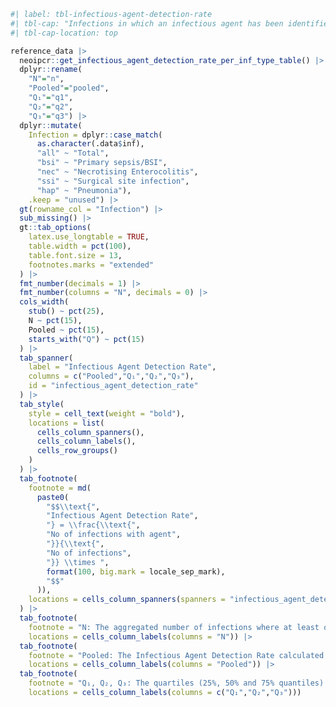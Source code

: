 ```r
#| label: tbl-infectious-agent-detection-rate
#| tbl-cap: "Infections in which an infectious agent has been identified, including secondary BSI following the infection."
#| tbl-cap-location: top

reference_data |>
  neoipcr::get_infectious_agent_detection_rate_per_inf_type_table() |>
  dplyr::rename(
    "N"="n",
    "Pooled"="pooled",
    "Q₁"="q1",
    "Q₂"="q2",
    "Q₃"="q3") |>
  dplyr::mutate(
    Infection = dplyr::case_match(
      as.character(.data$inf),
      "all" ~ "Total",
      "bsi" ~ "Primary sepsis/BSI",
      "nec" ~ "Necrotising Enterocolitis",
      "ssi" ~ "Surgical site infection",
      "hap" ~ "Pneumonia"),
    .keep = "unused") |>
  gt(rowname_col = "Infection") |>
  sub_missing() |>
  gt::tab_options(
    latex.use_longtable = TRUE,
    table.width = pct(100),
    table.font.size = 13,
    footnotes.marks = "extended"
  ) |>
  fmt_number(decimals = 1) |>
  fmt_number(columns = "N", decimals = 0) |>
  cols_width(
    stub() ~ pct(25),
    N ~ pct(15),
    Pooled ~ pct(15),
    starts_with("Q") ~ pct(15)
  ) |>
  tab_spanner(
    label = "Infectious Agent Detection Rate",
    columns = c("Pooled","Q₁","Q₂","Q₃"),
    id = "infectious_agent_detection_rate"
  ) |>
  tab_style(
    style = cell_text(weight = "bold"),
    locations = list(
      cells_column_spanners(),
      cells_column_labels(),
      cells_row_groups()
    )
  ) |>
  tab_footnote(
    footnote = md(
      paste0(
        "$$\\text{",
        "Infectious Agent Detection Rate",
        "} = \\frac{\\text{",
        "No of infections with agent",
        "}}{\\text{",
        "No of infections",
        "}} \\times ",
        format(100, big.mark = locale_sep_mark),
        "$$"
      )),
    locations = cells_column_spanners(spanners = "infectious_agent_detection_rate")
  ) |>
  tab_footnote(
    footnote = "N: The aggregated number of infections where at least one infectious agent was recorded.",
    locations = cells_column_labels(columns = "N")) |>
  tab_footnote(
    footnote = "Pooled: The Infectious Agent Detection Rate calculated across all infants from all departments.",
    locations = cells_column_labels(columns = "Pooled")) |>
  tab_footnote(
    footnote = "Q₁, Q₂, Q₃: The quartiles (25%, 50% and 75% quantiles) of the Infectious Agent Detection Rates of the partner departments. These quartiles are only displayed when the number of departments contributing to the denominator is greater than or equal to five, and when the median number of expected infections with an agents is greater than or equal to one according to the pooled Infectious Agent Detection Rate.",
    locations = cells_column_labels(columns = c("Q₁","Q₂","Q₃")))
```
